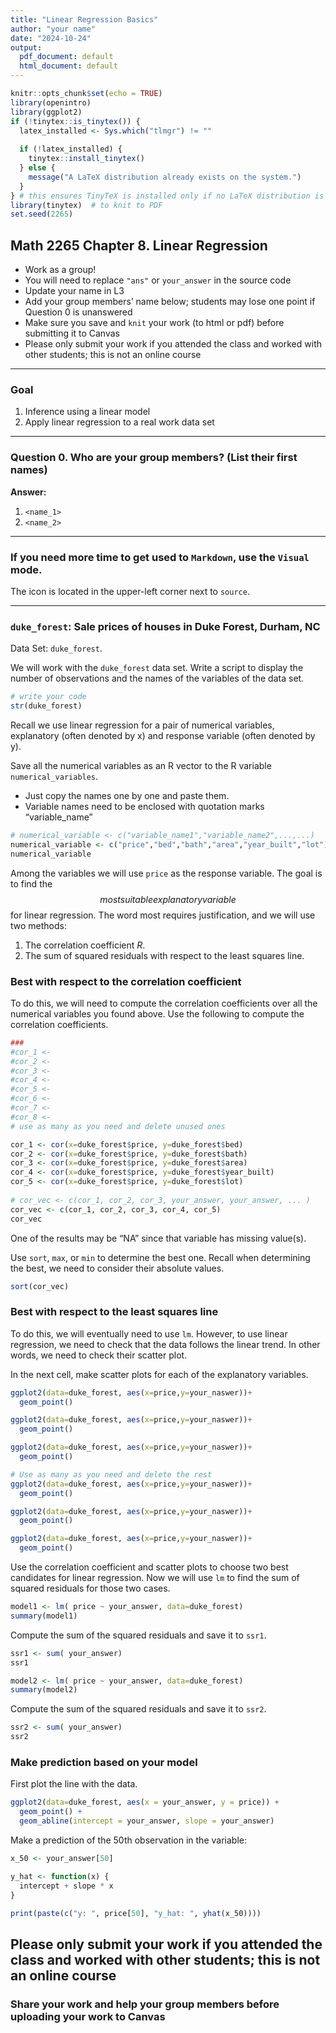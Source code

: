 ```yaml
---
title: "Linear Regression Basics"
author: "your name"
date: "2024-10-24"
output:
  pdf_document: default
  html_document: default
---
```


```r
knitr::opts_chunk$set(echo = TRUE)
library(openintro)
library(ggplot2)
if (!tinytex::is_tinytex()) {
  latex_installed <- Sys.which("tlmgr") != ""
  
  if (!latex_installed) {
    tinytex::install_tinytex()
  } else {
    message("A LaTeX distribution already exists on the system.")
  }
} # this ensures TinyTeX is installed only if no LaTeX distribution is found
library(tinytex)  # to knit to PDF
set.seed(2265)
```

## Math 2265 Chapter 8. Linear Regression

- Work as a group!
- You will need to replace `"ans"` or `your_answer` in the source code
- Update your name in L3
- Add your group members' name below; students may lose one point if Question 0 is unanswered
- Make sure you save and `knit` your work (to html or pdf) before submitting it to Canvas
- Please only submit your work if you attended the class and worked with other students; this is not an online course

---

### Goal

1. Inference using a  linear model
1. Apply linear regression to a real work data set

---

### Question 0. Who are your group members? (List their first names)

**Answer:** 

  1. `<name_1>`
  1. `<name_2>`

---

### If you need more time to get used to `Markdown`, use the `Visual` mode.

The icon is located in the upper-left corner next to `source`. 

---

### `duke_forest`: Sale prices of houses in Duke Forest, Durham, NC

Data Set: `duke_forest`.

We will work with the `duke_forest` data set.
Write a script to display the number of observations and the names of the variables of the data set. 

```r
# write your code 
str(duke_forest)
``` 

Recall we use linear regression for a pair of numerical variables, explanatory (often denoted by x) and response variable (often denoted by y).   

Save all the numerical variables as an R vector to the R variable `numerical_variables`. 

- Just copy the names one by one and paste them.
- Variable names need to be enclosed with quotation marks "variable_name"

```r
# numerical_variable <- c("variable_name1","variable_name2",...,...)
numerical_variable <- c("price","bed","bath","area","year_built","lot")
numerical_variable 
```

Among the variables we will use `price` as the response variable. 
The goal is to find the $$most suitable explanatory variable$$ for linear regression.
The word most requires justification, and we will use two methods: 

1. The correlation coefficient $R$. 
2. The sum of squared residuals with respect to the least squares line.

### Best with respect to the correlation coefficient

To do this, we will need to compute the correlation coefficients over all the numerical variables you found above. Use the following to compute the correlation coefficients. 

```r
### 
#cor_1 <- 
#cor_2 <- 
#cor_3 <-
#cor_4 <-
#cor_5 <-
#cor_6 <-
#cor_7 <-
#cor_8 <-
# use as many as you need and delete unused ones

cor_1 <- cor(x=duke_forest$price, y=duke_forest$bed)
cor_2 <- cor(x=duke_forest$price, y=duke_forest$bath)
cor_3 <- cor(x=duke_forest$price, y=duke_forest$area)
cor_4 <- cor(x=duke_forest$price, y=duke_forest$year_built)
cor_5 <- cor(x=duke_forest$price, y=duke_forest$lot)
  
# cor_vec <- c(cor_1, cor_2, cor_3, your_answer, your_answer, ... ) 
cor_vec <- c(cor_1, cor_2, cor_3, cor_4, cor_5)
cor_vec
```

One of the results may be "NA" since that variable has missing value(s). 

Use `sort`, `max`, or `min` to determine the best one. Recall when determining the best, we need to consider their absolute values. 

```r
sort(cor_vec)
```

### Best with respect to the least squares line

To do this, we will eventually need to use `lm`. However, to use linear regression, we need to check that the data follows the linear trend. In other words, we need to check their scatter plot. 

In the next cell, make scatter plots for each of the explanatory variables. 

```r
ggplot2(data=duke_forest, aes(x=price,y=your_naswer))+
  geom_point()

ggplot2(data=duke_forest, aes(x=price,y=your_naswer))+
  geom_point()

ggplot2(data=duke_forest, aes(x=price,y=your_naswer))+
  geom_point()

# Use as many as you need and delete the rest
ggplot2(data=duke_forest, aes(x=price,y=your_naswer))+
  geom_point()

ggplot2(data=duke_forest, aes(x=price,y=your_naswer))+
  geom_point()

ggplot2(data=duke_forest, aes(x=price,y=your_naswer))+
  geom_point()
```

Use the correlation coefficient and scatter plots to choose two best candidates for linear regression. Now we will use `lm` to find the sum of squared residuals for those two cases.

```r
model1 <- lm( price ~ your_answer, data=duke_forest)
summary(model1) 
```

Compute the sum of the squared residuals and save it to `ssr1`.

```r
ssr1 <- sum( your_answer) 
ssr1
```

```r
model2 <- lm( price ~ your_answer, data=duke_forest)
summary(model2) 
```

Compute the sum of the squared residuals and save it to `ssr2`.

```r
ssr2 <- sum( your_answer) 
ssr2
```

### Make prediction based on your model

First plot the line with the data.

```r
ggplot2(data=duke_forest, aes(x = your_answer, y = price)) +
  geom_point() + 
  geom_abline(intercept = your_answer, slope = your_answer)
```

Make a prediction of the 50th observation in the variable:

```r
x_50 <- your_answer[50]

y_hat <- function(x) {
  intercept + slope * x
}

print(paste(c("y: ", price[50], "y_hat: ", yhat(x_50))))
```

## Please only submit your work if you attended the class and worked with other students; this is not an online course

### Share your work and help your group members before uploading your work to Canvas

